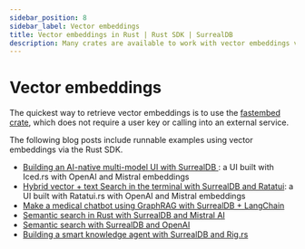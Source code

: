 ```yaml
---
sidebar_position: 8
sidebar_label: Vector embeddings
title: Vector embeddings in Rust | Rust SDK | SurrealDB
description: Many crates are available to work with vector embeddings via the SurrealDB Rust SDK.
---
```


# Vector embeddings

The quickest way to retrieve vector embeddings is to use the [fastembed crate](/docs/integrations/embeddings/fastembed#language-specific-examples), which does not require a user key or calling into an external service.

The following blog posts include runnable examples using vector embeddings via the Rust SDK.

* [Building an AI-native multi-model UI with SurrealDB
](/blog/building-an-ai-native-multi-model-ui-with-surrealdb): a UI built with Iced.rs with OpenAI and Mistral embeddings
* [Hybrid vector + text Search in the terminal with SurrealDB and Ratatui](/blog/hybrid-vector-text-search-in-the-terminal-with-surrealdb-and-ratatui): a UI built with Ratatui.rs with OpenAI and Mistral embeddings
* [Make a medical chatbot using GraphRAG with SurrealDB + LangChain](/blog/make-a-medical-chatbot-using-graphrag-with-surrealdb-langchain)
* [Semantic search in Rust with SurrealDB and Mistral AI
](/blog/semantic-search-in-rust-with-surrealdb-and-mistral-ai)
* [Semantic search with SurrealDB and OpenAI
](/blog/semantic-search-with-surrealdb-and-openai)
* [Building a smart knowledge agent with SurrealDB and Rig.rs](/blog/rag-can-be-rigged)
